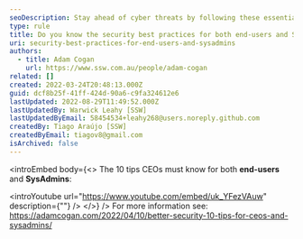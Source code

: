 ```yaml
---
seoDescription: Stay ahead of cyber threats by following these essential security best practices for both end-users and SysAdmins.
type: rule
title: Do you know the security best practices for both end-users and SysAdmins?
uri: security-best-practices-for-end-users-and-sysadmins
authors:
  - title: Adam Cogan
    url: https://www.ssw.com.au/people/adam-cogan
related: []
created: 2022-03-24T20:48:13.000Z
guid: dcf8b25f-41ff-424d-90a6-c9fa324612e6
lastUpdated: 2022-08-29T11:49:52.000Z
lastUpdatedBy: Warwick Leahy [SSW]
lastUpdatedByEmail: 58454534+leahy268@users.noreply.github.com
createdBy: Tiago Araújo [SSW]
createdByEmail: tiagov8@gmail.com
isArchived: false
---
```


<introEmbed
  body={<>
The 10 tips CEOs must know for both **end-users** and **SysAdmins**:

&lt;introYoutube url="https://www.youtube.com/embed/uk_YFezVAuw" description={""} /&gt;
  </>}
/>
For more information see: https://adamcogan.com/2022/04/10/better-security-10-tips-for-ceos-and-sysadmins/
